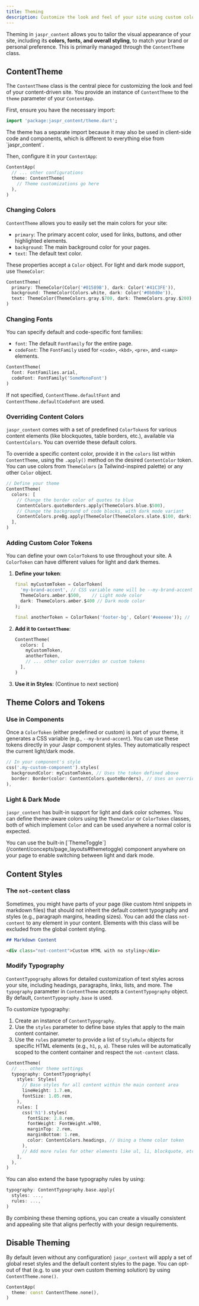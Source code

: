 ```yaml
---
title: Theming
description: Customize the look and feel of your site using custom colors, fonts and typography.
---
```


Theming in `jaspr_content` allows you to tailor the visual appearance of your site, including its **colors, fonts, and overall styling**, to match your brand or personal preference. This is primarily managed through the `ContentTheme` class.

## ContentTheme

The `ContentTheme` class is the central piece for customizing the look and feel of your content-driven site. You provide an instance of `ContentTheme` to the `theme` parameter of your `ContentApp`.

First, ensure you have the necessary import:

```dart
import 'package:jaspr_content/theme.dart';
```

<Info>
The theme has a separate import because it may also be used in client-side code and components, which is different to everything else from `jaspr_content`.
</Info>

Then, configure it in your `ContentApp`:

```dart
ContentApp(
  // ... other configurations
  theme: ContentTheme(
    // Theme customizations go here
  ),
)
```

### Changing Colors

`ContentTheme` allows you to easily set the main colors for your site:

- `primary`: The primary accent color, used for links, buttons, and other highlighted elements.
- `background`: The main background color for your pages.
- `text`: The default text color.

These properties accept a `Color` object. For light and dark mode support, use `ThemeColor`:

```dart
ContentTheme(
  primary: ThemeColor(Color('#01589B'), dark: Color('#41C3FE')),
  background: ThemeColor(Colors.white, dark: Color('#0b0d0e')),
  text: ThemeColor(ThemeColors.gray.$700, dark: ThemeColors.gray.$200),
)
```

### Changing Fonts

You can specify default and code-specific font families:

-   `font`: The default `FontFamily` for the entire page.
-   `codeFont`: The `FontFamily` used for `<code>`, `<kbd>`, `<pre>`, and `<samp>` elements.

```dart
ContentTheme(
  font: FontFamilies.arial,
  codeFont: FontFamily('SomeMonoFont')
)
```

If not specified, `ContentTheme.defaultFont` and `ContentTheme.defaultCodeFont` are used.

### Overriding Content Colors

`jaspr_content` comes with a set of predefined `ColorToken`s for various content elements (like blockquotes, table borders, etc.), available via `ContentColors`. You can override these default colors.

To override a specific content color, provide it in the `colors` list within `ContentTheme`, using the `.apply()` method on the desired `ContentColor` token. You can use colors from `ThemeColors` (a Tailwind-inspired palette) or any other `Color` object.

```dart
// Define your theme
ContentTheme(
  colors: [
    // Change the border color of quotes to blue
    ContentColors.quoteBorders.apply(ThemeColors.blue.$500),
    // Change the background of code blocks, with dark mode variant
    ContentColors.preBg.apply(ThemeColor(ThemeColors.slate.$100, dark: ThemeColors.slate.$800)),
  ],
)
```

### Adding Custom Color Tokens

You can define your own `ColorToken`s to use throughout your site. A `ColorToken` can have different values for light and dark themes.

1.  **Define your token**:
    ```dart
    final myCustomToken = ColorToken(
      'my-brand-accent', // CSS variable name will be --my-brand-accent
      ThemeColors.amber.$500,    // Light mode color
      dark: ThemeColors.amber.$400 // Dark mode color
    );

    final anotherToken = ColorToken('footer-bg', Color('#eeeeee')); // Same for light and dark
    ```

2.  **Add it to `ContentTheme`**:
    ```dart
    ContentTheme(
      colors: [
        myCustomToken,
        anotherToken,
        // ... other color overrides or custom tokens
      ],
    )
    ```

3.  **Use it in Styles**: (Continue to next section)

## Theme Colors and Tokens

### Use in Components

Once a `ColorToken` (either predefined or custom) is part of your theme, it generates a CSS variable (e.g., `--my-brand-accent`). You can use these tokens directly in your Jaspr component styles. They automatically respect the current light/dark mode.

```dart
// In your component's style
css('.my-custom-component').styles(
  backgroundColor: myCustomToken, // Uses the token defined above
  border: Border(color: ContentColors.quoteBorders), // Uses an overridden or default content color
),
```

### Light & Dark Mode

`jaspr_content` has built-in support for light and dark color schemes. You can define theme-aware colors using the `ThemeColor` or `ColorToken` classes, both of which implement `Color` and can be used anywhere a normal color is expected.

<Info>
You can use the built-in [`ThemeToggle`](/content/concepts/page_layouts#themetoggle) component anywhere on your page to enable switching between light and dark mode.
</Info> 

## Content Styles

### The `not-content` class

Sometimes, you might have parts of your page (like custom html snippets in markdown files) that should not inherit the default content typography and styles (e.g., paragraph margins, heading sizes). You can add the class `not-content` to any element in your content. Elements with this class will be excluded from the global content styling.

```markdown
## Markdown Content

<div class="not-content">Custom HTML with no styling</div>
```

### Modify Typography

`ContentTypography` allows for detailed customization of text styles across your site, including headings, paragraphs, links, lists, and more. The `typography` parameter in `ContentTheme` accepts a `ContentTypography` object. By default, `ContentTypography.base` is used.

To customize typography:

1.  Create an instance of `ContentTypography`.
2.  Use the `styles` parameter to define base styles that apply to the main content container.
3.  Use the `rules` parameter to provide a list of `StyleRule` objects for specific HTML elements (e.g., `h1`, `p`, `a`). These rules will be automatically scoped to the content container and respect the `not-content` class.

```dart
ContentTheme(
  // ... other theme settings
  typography: ContentTypography(
    styles: Styles(
      // Base styles for all content within the main content area
      lineHeight: 1.7.em,
      fontSize: 1.05.rem,
    ),
    rules: [
      css('h1').styles(
        fontSize: 2.8.rem,
        fontWeight: FontWeight.w700,
        marginTop: 2.rem,
        marginBottom: 1.rem,
        color: ContentColors.headings, // Using a theme color token
      ),
      // Add more rules for other elements like ul, li, blockquote, etc.
    ],
  ),
)
```

You can also extend the base typography rules by using:

```dart
typography: ContentTypography.base.apply(
  styles: ...,
  rules: ...,
)
```

By combining these theming options, you can create a visually consistent and appealing site that aligns perfectly with your design requirements.


## Disable Theming

By default (even without any configuration) `jaspr_content` will apply a set of global reset styles and the default content styles to the page. You can opt-out of that (e.g. to use your own custom theming solution) by using `ContentTheme.none()`.

```dart
ContentApp(
  theme: const ContentTheme.none(),
)
```